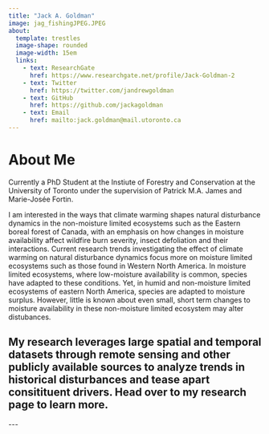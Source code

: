 ```yaml
---
title: "Jack A. Goldman"
image: jag_fishingJPEG.JPEG
about: 
  template: trestles
  image-shape: rounded
  image-width: 15em
  links:
    - text: ResearchGate
      href: https://www.researchgate.net/profile/Jack-Goldman-2
    - text: Twitter
      href: https://twitter.com/jandrewgoldman
    - text: GitHub
      href: https://github.com/jackagoldman
    - text: Email
      href: mailto:jack.goldman@mail.utoronto.ca
---
```

# About Me

Currently a PhD Student at the Instiute of Forestry and Conservation at the University of Toronto under the supervision of Patrick M.A. James and Marie-Jos&#233;e Fortin.

I am interested in the ways that climate warming shapes natural disturbance dynamics in the non-moisture limited ecosystems such as the Eastern boreal forest of Canada, with an emphasis on how changes in moisture availability affect wildfire burn severity, insect defoliation and their interactions. Current research trends investigating the effect of climate warming on natural disturbance dynamics focus more on moisture limited ecosystems such as those found in Western North America. In moisture limited ecosystems, where low-moisture availability is common, species have adapted to these conditions. Yet, in humid and non-moisture limited ecosystems of eastern North America, species are adapted to moisture surplus. However, little is known about even small, short term changes to moisture availability in these non-moisture limited ecosystem may alter distubances.

My research leverages large spatial and temporal datasets through remote sensing and other publicly available sources to analyze trends in historical disturbances and tease apart consitituent drivers. Head over to my research page to learn more.
---

\-\--

